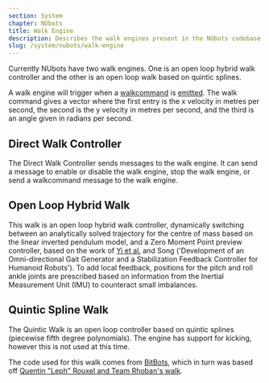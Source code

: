 ```yaml
---
section: System
chapter: NUbots
title: Walk Engine
description: Describes the walk engines present in the NUbots codebase.
slug: /system/nubots/walk-engine
---
```


Currently NUbots have two walk engines. One is an open loop hybrid walk controller and the other is an open loop walk based on quintic splines.

A walk engine will trigger when a [walkcommand](https://github.com/NUbots/NUbots/blob/master/shared/message/motion/WalkCommand.proto) is [emitted](/system/nubots/nuclear). The walk command gives a vector where the first entry is the x velocity in metres per second, the second is the y velocity in metres per second, and the third is an angle given in radians per second.

## Direct Walk Controller

The Direct Walk Controller sends messages to the walk engine. It can send a message to enable or disable the walk engine, stop the walk engine, or send a walkcommand message to the walk engine.

## Open Loop Hybrid Walk

This walk is an open loop hybrid walk controller, dynamically switching between an analytically solved trajectory for the centre of mass based on the linear inverted pendulum model, and a Zero Moment Point preview controller, based on the work of [Yi et al.](https://doi.org/10.1109/HUMANOIDS.2013.7029960) and Song ('Development of an Omni-directional Gait Generator and a Stabilization Feedback Controller for Humanoid Robots'). To add local feedback, positions for the pitch and roll ankle joints are prescribed based on information from the Inertial Measurement Unit (IMU) to counteract small imbalances.

## Quintic Spline Walk

The Quintic Walk is an open loop controller based on quintic splines (piecewise fifth degree polynomials). The engine has support for kicking, however this is not used at this time.

The code used for this walk comes from [BitBots](https://github.com/bit-bots/bitbots_motion/), which in turn was based off [Quentin "Leph" Rouxel and Team Rhoban's walk](https://github.com/Rhoban/model/).
